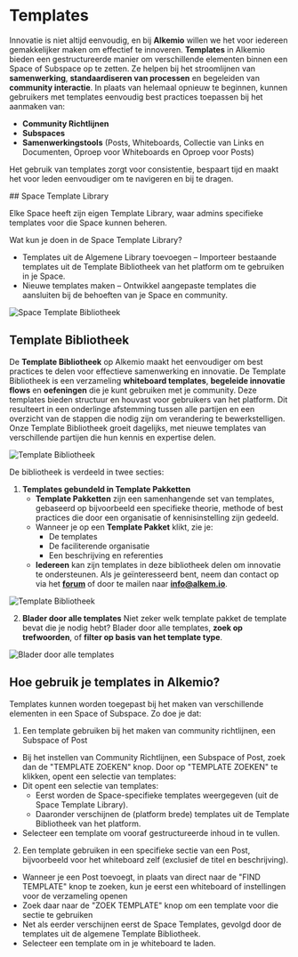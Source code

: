 
# Templates

Innovatie is niet altijd eenvoudig, en bij **Alkemio** willen we het voor iedereen gemakkelijker maken om effectief te innoveren. 
**Templates** in Alkemio bieden een gestructureerde manier om verschillende elementen binnen een Space of Subspace op te zetten. Ze helpen bij het stroomlijnen van **samenwerking**, **standaardiseren van processen** en begeleiden van **community interactie**. In plaats van helemaal opnieuw te beginnen, kunnen gebruikers met templates eenvoudig best practices toepassen bij het aanmaken van:

- **Community Richtlijnen**
- **Subspaces**
- **Samenwerkingstools** (Posts, Whiteboards, Collectie van Links en Documenten, Oproep voor Whiteboards en Oproep voor Posts)

Het gebruik van templates zorgt voor consistentie, bespaart tijd en maakt het voor leden eenvoudiger om te navigeren en bij te dragen.

<TutorialSubspaceTemplates />
## Space Template Library

Elke Space heeft zijn eigen Template Library, waar admins specifieke templates voor die Space kunnen beheren.

Wat kun je doen in de Space Template Library?

- Templates uit de Algemene Library toevoegen – Importeer bestaande templates uit de Template Bibliotheek van het platform om te gebruiken in je Space.
- Nieuwe templates maken – Ontwikkel aangepaste templates die aansluiten bij de behoeften van je Space en community.

![Space Template Bibliotheek](/space-template-library.png)

## Template Bibliotheek

De **Template Bibliotheek** op Alkemio maakt het eenvoudiger om best practices te delen voor effectieve samenwerking en innovatie. De Template Bibliotheek is een verzameling **whiteboard templates**, **begeleide innovatie flows** en **oefeningen** die je kunt gebruiken met je community. Deze templates bieden structuur en houvast voor gebruikers van het platform. Dit resulteert in een onderlinge afstemming tussen alle partijen en een overzicht van de stappen die nodig zijn om verandering te bewerkstelligen. Onze Template Bibliotheek groeit dagelijks, met nieuwe templates van verschillende partijen die hun kennis en expertise delen.

![Template Bibliotheek](/template-library-menu.png)

De bibliotheek is verdeeld in twee secties:

1. **Templates gebundeld in Template Pakketten**
   - **Template Pakketten** zijn een samenhangende set van templates, gebaseerd op bijvoorbeeld een specifieke theorie, methode of best practices die door een organisatie of kennisinstelling zijn gedeeld.
   - Wanneer je op een **Template Pakket** klikt, zie je:
     - De templates
     - De faciliterende organisatie
     - Een beschrijving en referenties
   - **Iedereen** kan zijn templates in deze bibliotheek delen om innovatie te ondersteunen. Als je geïnteresseerd bent, neem dan contact op via het **[forum](https://alkem.io/forum)** of door te mailen naar **info@alkem.io**.

![Template Bibliotheek](/template-library.png)

2. **Blader door alle templates**
   Niet zeker welk template pakket de template bevat die je nodig hebt? Blader door alle templates, **zoek op trefwoorden**, of **filter op basis van het template type**.

![Blader door alle templates](/browse-all-templates.png)

## Hoe gebruik je templates in Alkemio?

Templates kunnen worden toegepast bij het maken van verschillende elementen in een Space of Subspace. Zo doe je dat:

1. Een template gebruiken bij het maken van community richtlijnen, een Subspace of Post

- Bij het instellen van Community Richtlijnen, een Subspace of Post, zoek dan de "TEMPLATE ZOEKEN" knop.
  Door op "TEMPLATE ZOEKEN" te klikken, opent een selectie van templates:
- Dit opent een selectie van templates:
  - Eerst worden de Space-specifieke templates weergegeven (uit de Space Template Library).
  - Daaronder verschijnen de (platform brede) templates uit de Template Bibliotheek van het platform.
- Selecteer een template om vooraf gestructureerde inhoud in te vullen.

2. Een template gebruiken in een specifieke sectie van een Post, bijvoorbeeld voor het whiteboard zelf (exclusief de titel en beschrijving).

- Wanneer je een Post toevoegt, in plaats van direct naar de "FIND TEMPLATE" knop te zoeken, kun je eerst een whiteboard of instellingen voor de verzameling openen
- Zoek daar naar de "ZOEK TEMPLATE" knop om een template voor die sectie te gebruiken
- Net als eerder verschijnen eerst de Space Templates, gevolgd door de templates uit de algemene Template Bibliotheek.
- Selecteer een template om in je whiteboard te laden.
